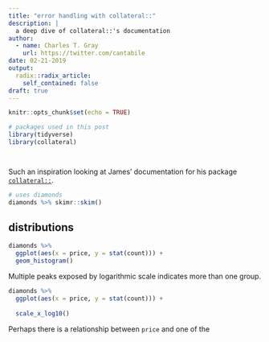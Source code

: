 ```yaml
---
title: "error handling with collateral::"
description: |
  a deep dive of collateral::'s documentation
author:
  - name: Charles T. Gray
    url: https://twitter.com/cantabile
date: 02-21-2019
output:
  radix::radix_article:
    self_contained: false
draft: true
---
```


```r
knitr::opts_chunk$set(echo = TRUE)
```

```r
# packages used in this post
library(tidyverse)
library(collateral)




```


Such an inspiration looking at James' documentation for his package 
[`collateral::`](https://rensa.co/collateral/articles/collateral.html). 

```r
# uses diamonds
diamonds %>% skimr::skim()
```


## distributions

```r
diamonds %>% 
  ggplot(aes(x = price, y = stat(count))) + 
  geom_histogram()

```

Multiple peaks exposed by logarithmic scale indicates more than one group. 

```r

diamonds %>% 
  ggplot(aes(x = price, y = stat(count))) + 
  
  scale_x_log10()

```

Perhaps there is a relationship between `price` and one of the  


